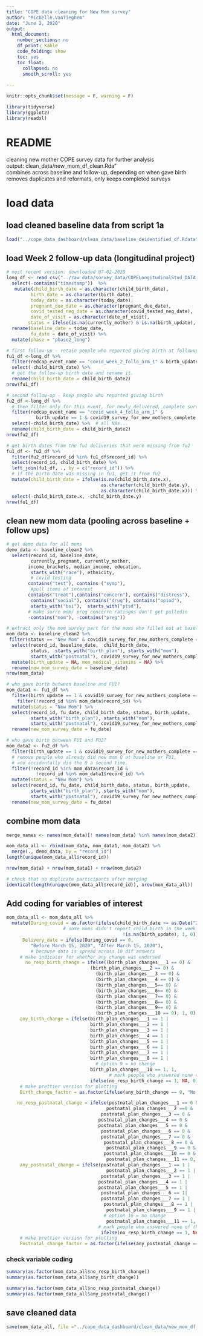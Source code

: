 ```yaml
---
title: "COPE data cleaning for New Mom survey"
author: "Michelle.VanTieghem"
date: "June 2, 2020"
output:
  html_document:
    number_sections: no
    df_print: kable
    code_folding: show
    toc: yes
    toc_float:
      collapsed: no
      smooth_scroll: yes
      
---
```




```r
knitr::opts_chunk$set(message = F, warning = F)

library(tidyverse)
library(ggplot2)
library(readxl)
```

# README
cleaning new mother COPE survey data for further analysis \
output: clean_data/new_mom_df_clean.Rda" \
combines across baseline and follow-up, depending on when gave birth \
removes duplicates and reformats, only keeps completed surveys

# load data
## load cleaned baseline data from script 1a
```r
load("../cope_data_dashboard/clean_data/baseline_deidentified_df.Rdata")

```

## load Week 2 follow-up data (longitudinal project)
```r
# most recent version: downloaded 07-02-2020
long_df <- read_csv("../raw_data/survey_data/COPELongitudinalStud_DATA_use.csv") %>%
  select(-contains("timestamp"))  %>%
   mutate(child_birth_date = as.character(child_birth_date), 
         birth_date = as.character(birth_date), 
         today_date = as.character(today_date),
         pregnant_due_date = as.character(pregnant_due_date),
         covid_tested_neg_date = as.character(covid_tested_neg_date),
         date_of_visit = as.character(date_of_visit),
        status = ifelse(is.na(currently_mother) & is.na(birth_update), "Pregnant", "New Mom"))%>%
  rename(baseline_date = today_date,
         fu_date = date_of_visit) %>%
  mutate(phase = "phase2_long")

# first follow-up - retain people who reported giving birth at followup
fu1_df <-long_df %>%
  filter(redcap_event_name == "covid_week_2_follo_arm_1" & birth_update == 1) %>%
  select(-child_birth_date) %>%
  # get the follow-up birth date and rename it.
  rename(child_birth_date = child_birth_date2)
nrow(fu1_df)

# second follow-up - keep people who reported giving birth
fu2_df <-long_df %>%
  # then filter only for this event, for newly delivered, complete surveys.
  filter(redcap_event_name == "covid_week_4_follo_arm_1" &
           birth_update == 1 & covid19_survey_for_new_mothers_complete == 2) %>%
  select(-child_birth_date) %>%  # all NAs...
  rename(child_birth_date = child_birth_date2) 
nrow(fu2_df)

# get birth dates from the fu1 deliveries that were missing from fu2 
fu1_df <- fu2_df %>% 
  filter(fu2_df$record_id %in% fu1_df$record_id) %>%
  select(record_id, child_birth_date) %>%
  left_join(fu1_df, ., by = c("record_id")) %>%
  # if the birth date was missing in fu1, get it from fu2
  mutate(child_birth_date = ifelse(is.na(child_birth_date.x), 
                                   as.character(child_birth_date.y), 
                                   as.character(child_birth_date.x))) %>%
  select(-child_birth_date.x, -child_birth_date.y)
nrow(fu1_df)
```

## clean new mom data (pooling across baseline + follow ups)
```r
# get demo data for all moms 
demo_data <- baseline_clean2 %>%
  select(record_id, baseline_date, 
         currently_pregnant, currently_mother,
        income_brackets, median_income, education,
         starts_with("race"), ethnicity,
         # covid testing
        contains("test"), contains ("symp"),
         #pull items of interest
        contains("treat"),contains("concern"), contains("distress"),
         contains("social"), contains("drug"), contains("opiod"),
         starts_with("bsi"),  starts_with("ptsd"), 
        # make surre mom/ preg concerrn ratingns don't get pulledin
        -contains("mom"), -contains("preg"))

# extract only the mom survey part for the moms who filled out at baseline
mom_data <- baseline_clean2 %>%
 filter(status == "New Mom" & covid19_survey_for_new_mothers_complete == 2) %>%
  select(record_id, baseline_date,  child_birth_date, 
         status,  starts_with("birth_plan"), starts_with("mom"), 
         starts_with("postnatal"), covid19_survey_for_new_mothers_complete) %>%
  mutate(birth_update = NA, mom_medical_vitamins = NA) %>%
  rename(new_mom_survey_date = baseline_date)
nrow(mom_data)

# who gave birth between baseline and FU1?
mom_data1 <- fu1_df %>%
  filter(birth_update == 1 & covid19_survey_for_new_mothers_complete == 2) %>%
    filter(!record_id %in% mom_data$record_id) %>%
  mutate(status = "New Mom") %>%
  select(record_id, fu_date, child_birth_date, status, birth_update,
         starts_with("birth_plan"), starts_with("mom"), 
         starts_with("postnatal"), covid19_survey_for_new_mothers_complete) %>%
  rename(new_mom_survey_date = fu_date)

# who gave birth between FU1 and FU2? 
mom_data2 <- fu2_df %>%
  filter(birth_update == 1 & covid19_survey_for_new_mothers_complete == 2) %>%
  # remove people who already did new mom Q at baseline or FU1, 
  # and accidentally did the Q a second time.
  filter(!record_id %in% mom_data$record_id & 
           !record_id %in% mom_data1$record_id) %>%
  mutate(status = "New Mom") %>%
  select(record_id, fu_date, child_birth_date, status, birth_update,
         starts_with("birth_plan"), starts_with("mom"), 
         starts_with("postnatal"), covid19_survey_for_new_mothers_complete) %>%
  rename(new_mom_survey_date = fu_date)

```

## combine mom data
```r

merge_names <- names(mom_data)[! names(mom_data) %in% names(mom_data2)]

mom_data_all <- rbind(mom_data, mom_data1, mom_data2) %>%
  merge(., demo_data, by = "record_id") 
length(unique(mom_data_all$record_id))

nrow(mom_data) + nrow(mom_data1) + nrow(mom_data2)

# check that no duplicate participants after merging
identical(length(unique(mom_data_all$record_id)), nrow(mom_data_all))
```

## Add coding for variables of interest
```r

mom_data_all <- mom_data_all %>%
  mutate(During_covid = as.factor(ifelse(child_birth_date >= as.Date("2020-03-15") |
                     # some moms didn't report child birth in the week 2 update
                                           !is.na(birth_update), 1, 0)),
      Delivery_date = ifelse(During_covid == 0, 
         "Before March 15, 2020", "After March 15, 2020"),
         # because data is spread across 10 dif answers
     # make indicator for whether any change was endorsed 
       no_resp_birth_change = ifelse((birth_plan_changes___1 == 0) &
                               (birth_plan_changes___2 == 0) &
                                 (birth_plan_changes___3 == 0) &
                                 (birth_plan_changes___4 == 0) &
                                 (birth_plan_changes___5== 0) &
                                 (birth_plan_changes___6== 0) &
                                 (birth_plan_changes___7== 0) &
                                 (birth_plan_changes___8== 0) &
                                 (birth_plan_changes___9== 0) &
                                 (birth_plan_changes___10 == 0), 1, 0),
     any_birth_change = ifelse(birth_plan_changes___1 == 1 |
                               birth_plan_changes___2 == 1 |
                               birth_plan_changes___3 == 1 |
                               birth_plan_changes___4 == 1 |
                               birth_plan_changes___5 == 1 |
                               birth_plan_changes___6 == 1 |
                               birth_plan_changes___7 == 1 |
                               birth_plan_changes___8 == 1 |
                                 # option 9 = no change
                               birth_plan_changes___10 == 1, 1, 
                                      # mark people who answered none of these options as NA.
                               ifelse(no_resp_birth_change == 1, NA, 0)),
     # make prettier version for plotting  
     Birth_change_factor = as.factor(ifelse(any_birth_change == 0, "No changes", "Changes to Birth Plan")),

    no_resp_postnatal_change = ifelse(postnatal_plan_changes___1 == 0 &
                                     postnatal_plan_changes___2 ==0 &
                                   postnatal_plan_changes___3 == 0 &
                                  postnatal_plan_changes___4 == 0 &
                                  postnatal_plan_changes___5 == 0 &
                                   postnatal_plan_changes___6 == 0 &
                                   postnatal_plan_changes___7 == 0 &
                                    postnatal_plan_changes___8 == 0 &
                                     postnatal_plan_changes___9 == 0 &
                                    postnatal_plan_changes___10 == 0 &
                                     postnatal_plan_changes___11 == 0, 1, 0),
     any_postnatal_change = ifelse(postnatal_plan_changes___1 == 1 |
                                     postnatal_plan_changes___2 == 1 |
                                   postnatal_plan_changes___3 == 1 |
                                  postnatal_plan_changes___4 == 1 |
                                  postnatal_plan_changes___5 == 1 |
                                   postnatal_plan_changes___6 == 1|
                                   postnatal_plan_changes___7 == 1 |
                                    postnatal_plan_changes___8 == 1 |
                                     postnatal_plan_changes___9 == 1 |
                                    # option 10 = no change
                                     postnatal_plan_changes___11 == 1, 1,
                                  # mark people who answered none of these options as NA.
                                   ifelse(no_resp_birth_change == 1, NA, 0)),
     # make prettier version for plotting  
     Postnatal_change_factor = as.factor(ifelse(any_postnatal_change == 0, "No changes", "Changes to Postnatal care")))
```

### check variable coding
```r

summary(as.factor(mom_data_all$no_resp_birth_change))
summary(as.factor(mom_data_all$any_birth_change))

summary(as.factor(mom_data_all$no_resp_postnatal_change))
summary(as.factor(mom_data_all$any_postnatal_change))
```


## save cleaned data 
```r

save(mom_data_all, file ="../cope_data_dashboard/clean_data/new_mom_df_clean.Rdata")
```